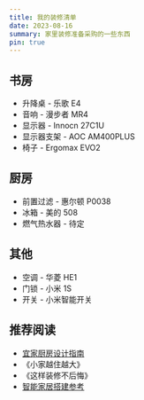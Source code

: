 ```yaml
---
title: 我的装修清单
date: 2023-08-16
summary: 家里装修准备采购的一些东西
pin: true
---
```


## 书房

- 升降桌 - 乐歌 E4
- 音响 - 漫步者 MR4
- 显示器 - Innocn 27C1U
- 显示器支架 - AOC AM400PLUS
- 椅子 - Ergomax EVO2

## 厨房

- 前置过滤 - 惠尔顿 P0038
- 冰箱 - 美的 508
- 燃气热水器 - 待定

## 其他

- 空调 - 华菱 HE1
- 门锁 - 小米 1S
- 开关 - 小米智能开关

## 推荐阅读

- [宜家厨房设计指南](https://www.ikea.com/ca/en/files/pdf/d6/cb/d6cb87ce/fy21_apr_your_new_ikea_kitchen_planning_guide_en.pdf)
- 《小家越住越大》
- 《这样装修不后悔》
- [智能家居搭建参考](https://www.kdocs.cn/l/cgBE7SmUhFdb)
